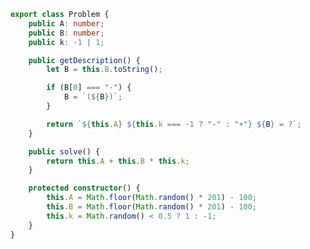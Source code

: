 ```ts
export class Problem {
	public A: number;
	public B: number;
	public k: -1 | 1;

	public getDescription() {
		let B = this.B.toString();

		if (B[0] === "-") {
			B = `(${B})`;
		}

		return `${this.A} ${this.k === -1 ? "-" : "+"} ${B} = ?`;
	}

	public solve() {
		return this.A + this.B * this.k;
	}

	protected constructor() {
		this.A = Math.floor(Math.random() * 201) - 100;
		this.B = Math.floor(Math.random() * 201) - 100;
		this.k = Math.random() < 0.5 ? 1 : -1;
	}
}
```